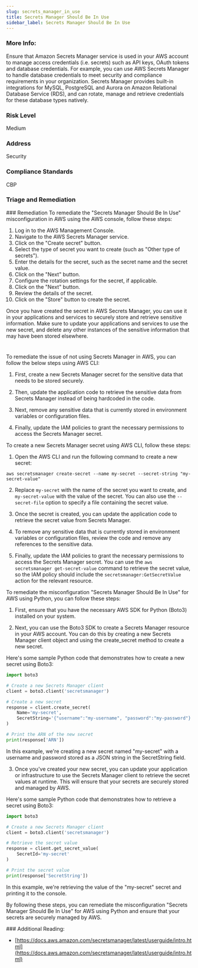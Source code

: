 ```yaml
---
slug: secrets_manager_in_use
title: Secrets Manager Should Be In Use
sidebar_label: Secrets Manager Should Be In Use
---
```


### More Info:

Ensure that Amazon Secrets Manager service is used in your AWS account to manage access credentials (i.e. secrets) such as API keys, OAuth tokens and database credentials. For example, you can use AWS Secrets Manager to handle database credentials to meet security and compliance requirements in your organization. Secrets Manager provides built-in integrations for MySQL, PostgreSQL and Aurora on Amazon Relational Database Service (RDS), and can rotate, manage and retrieve credentials for these database types natively.

### Risk Level

Medium

### Address

Security

### Compliance Standards

CBP


### Triage and Remediation
<Tabs>
<Tab title='Remediation'>
### Remediation

<AccordionGroup>
<Accordion title='Using Console' defaultOpen='true'>
To remediate the "Secrets Manager Should Be In Use" misconfiguration in AWS using the AWS console, follow these steps:

1. Log in to the AWS Management Console.
2. Navigate to the AWS Secrets Manager service.
3. Click on the "Create secret" button.
4. Select the type of secret you want to create (such as "Other type of secrets").
5. Enter the details for the secret, such as the secret name and the secret value.
6. Click on the "Next" button.
7. Configure the rotation settings for the secret, if applicable.
8. Click on the "Next" button.
9. Review the details of the secret.
10. Click on the "Store" button to create the secret.

Once you have created the secret in AWS Secrets Manager, you can use it in your applications and services to securely store and retrieve sensitive information. Make sure to update your applications and services to use the new secret, and delete any other instances of the sensitive information that may have been stored elsewhere.

#
</Accordion>

<Accordion title='Using CLI'>
To remediate the issue of not using Secrets Manager in AWS, you can follow the below steps using AWS CLI:

1. First, create a new Secrets Manager secret for the sensitive data that needs to be stored securely.

2. Then, update the application code to retrieve the sensitive data from Secrets Manager instead of being hardcoded in the code.

3. Next, remove any sensitive data that is currently stored in environment variables or configuration files.

4. Finally, update the IAM policies to grant the necessary permissions to access the Secrets Manager secret.

To create a new Secrets Manager secret using AWS CLI, follow these steps:

1. Open the AWS CLI and run the following command to create a new secret:

```
aws secretsmanager create-secret --name my-secret --secret-string "my-secret-value"
```

2. Replace `my-secret` with the name of the secret you want to create, and `my-secret-value` with the value of the secret. You can also use the `--secret-file` option to specify a file containing the secret value.

3. Once the secret is created, you can update the application code to retrieve the secret value from Secrets Manager.

4. To remove any sensitive data that is currently stored in environment variables or configuration files, review the code and remove any references to the sensitive data.

5. Finally, update the IAM policies to grant the necessary permissions to access the Secrets Manager secret. You can use the `aws secretsmanager get-secret-value` command to retrieve the secret value, so the IAM policy should include the `secretsmanager:GetSecretValue` action for the relevant resource.
</Accordion>

<Accordion title='Using Python'>
To remediate the misconfiguration "Secrets Manager Should Be In Use" for AWS using Python, you can follow these steps:

1. First, ensure that you have the necessary AWS SDK for Python (Boto3) installed on your system.

2. Next, you can use the Boto3 SDK to create a Secrets Manager resource in your AWS account. You can do this by creating a new Secrets Manager client object and using the create_secret method to create a new secret.

Here's some sample Python code that demonstrates how to create a new secret using Boto3:

```python
import boto3

# Create a new Secrets Manager client
client = boto3.client('secretsmanager')

# Create a new secret
response = client.create_secret(
    Name='my-secret',
    SecretString='{"username":"my-username", "password":"my-password"}'
)

# Print the ARN of the new secret
print(response['ARN'])
```

In this example, we're creating a new secret named "my-secret" with a username and password stored as a JSON string in the SecretString field.

3. Once you've created your new secret, you can update your application or infrastructure to use the Secrets Manager client to retrieve the secret values at runtime. This will ensure that your secrets are securely stored and managed by AWS.

Here's some sample Python code that demonstrates how to retrieve a secret using Boto3:

```python
import boto3

# Create a new Secrets Manager client
client = boto3.client('secretsmanager')

# Retrieve the secret value
response = client.get_secret_value(
    SecretId='my-secret'
)

# Print the secret value
print(response['SecretString'])
```

In this example, we're retrieving the value of the "my-secret" secret and printing it to the console.

By following these steps, you can remediate the misconfiguration "Secrets Manager Should Be In Use" for AWS using Python and ensure that your secrets are securely managed by AWS.
</Accordion>

</AccordionGroup>
</Tab>
</Tabs>
### Additional Reading:

- [https://docs.aws.amazon.com/secretsmanager/latest/userguide/intro.html](https://docs.aws.amazon.com/secretsmanager/latest/userguide/intro.html) 

